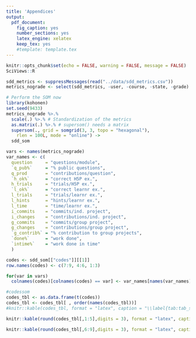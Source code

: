 ```yaml
---
title: 'Appendices'
output:
  pdf_document:
    fig_caption: yes
    number_sections: yes
    latex_engine: xelatex
    keep_tex: yes
    #template: template.tex
---
```


```r
knitr::opts_chunk$set(echo = FALSE, warning = FALSE, message = FALSE)
SciViews::R
```

```r
sdd_metrics <- suppressMessages(read("../data/sdd_metrics.csv"))
metrics_nograde <- select(sdd_metrics, -user, -course, -state, -grade) # Only metrics

# Perform the SOM now
library(kohonen)
set.seed(9433)
metrics_nograde %>.%
  scale(.) %>.% # Standardization of the metrics
  as.matrix(.) %>.% # supersom() needs a matrix
  supersom(., grid = somgrid(3, 3, topo = "hexagonal"),
    rlen = 100L, mode = "online") ->
  sdd_som

vars <- names(metrics_nograde)
var_names <- c(
  question     = "questions/module",
  `q_pub%`     = "% public questions",
  q_prod       = "contributions/question",
  `h_ok%`      = "correct H5P ex.",
  h_trials     = "trials/H5P ex.",
  `l_ok%`      = "correct learnr ex.",
  l_trials     = "trials/learnr ex.",
  l_hints      = "hints/learnr ex.",
  l_time       = "time/learnr ex.",
  i_commits    = "commits/ind. project",
  i_changes    = "contributions/ind. project",
  g_commits    = "commits/group project",
  g_changes    = "contributions/group project",
  `g_contrib%` = "% contribution to group projects",
  `done%`      = "work done",
  `intime%`    = "work done in time"
  )
```

```r
codes <- sdd_som[["codes"]][[1]]
row.names(codes) <- c(7:9, 4:6, 1:3)

for(var in vars)
  colnames(codes)[colnames(codes) == var] <- var_names[names(var_names) == var] 

#codessom
codes_tbl <- as.data.frame(t(codes))
codes_tbl <- codes_tbl[ , order(names(codes_tbl))]
#knitr::kable(codes_tbl, format = "latex", caption = "\\label{tab:tab_som} Importance of each variable for each cell with the self-organizing map of the student activities across the three courses (year 2020-2021).")

knitr::kable(round(codes_tbl[,1:5],digits = 3), format = "latex", caption = "\\label{tab:tab_som1} Importance of each variable for each cell (1-5) with the self-organizing map of the student activities across the three courses (year 2020-2021).")
```

```r
knitr::kable(round(codes_tbl[,6:9],digits = 3), format = "latex", caption = "\\label{tab:tab_som2} Importance of each variable for each cell (6-9) with the self-organizing map of the student activities across the three courses (year 2020-2021).")
```
